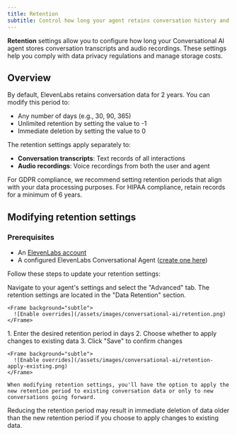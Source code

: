 ```yaml
---
title: Retention
subtitle: Control how long your agent retains conversation history and recordings.
---
```


**Retention** settings allow you to configure how long your Conversational AI agent stores conversation transcripts and audio recordings. These settings help you comply with data privacy regulations and manage storage costs.

## Overview

By default, ElevenLabs retains conversation data for 2 years. You can modify this period to:

- Any number of days (e.g., 30, 90, 365)
- Unlimited retention by setting the value to -1
- Immediate deletion by setting the value to 0

The retention settings apply separately to:

- **Conversation transcripts**: Text records of all interactions
- **Audio recordings**: Voice recordings from both the user and agent

<Info>
  For GDPR compliance, we recommend setting retention periods that align with your data processing
  purposes. For HIPAA compliance, retain records for a minimum of 6 years.
</Info>

## Modifying retention settings

### Prerequisites

- An [ElevenLabs account](https://elevenlabs.io)
- A configured ElevenLabs Conversational Agent ([create one here](/docs/conversational-ai/quickstart))

Follow these steps to update your retention settings:

<Steps>
  <Step title="Access retention settings">
    Navigate to your agent's settings and select the "Advanced" tab. The retention settings are located in the "Data Retention" section.

    <Frame background="subtle">
      ![Enable overrides](/assets/images/conversational-ai/retention.png)
    </Frame>

  </Step>

  <Step title="Update retention period">
    1. Enter the desired retention period in days
    2. Choose whether to apply changes to existing data
    3. Click "Save" to confirm changes

    <Frame background="subtle">
      ![Enable overrides](/assets/images/conversational-ai/retention-apply-existing.png)
    </Frame>

    When modifying retention settings, you'll have the option to apply the new retention period to existing conversation data or only to new conversations going forward.

  </Step>
</Steps>

<Warning>
  Reducing the retention period may result in immediate deletion of data older than the new
  retention period if you choose to apply changes to existing data.
</Warning>
